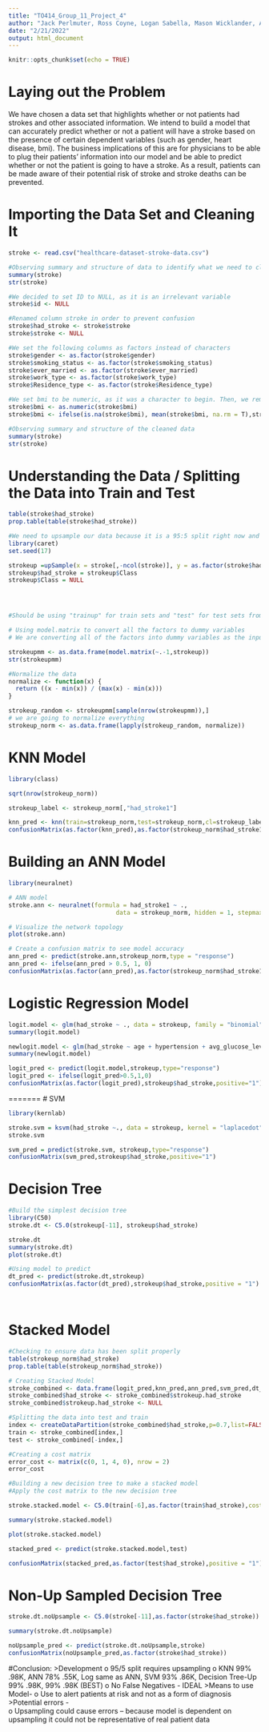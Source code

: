 ```yaml
---
title: "TO414_Group_11_Project_4"
author: "Jack Perlmuter, Ross Coyne, Logan Sabella, Mason Wicklander, Antonio De Llergo"
date: "2/21/2022"
output: html_document
---
```


```r
knitr::opts_chunk$set(echo = TRUE)
```
# Laying out the Problem
We have chosen a data set that highlights whether or not patients had strokes and other associated information. We intend to build a model that can accurately predict whether or not a patient will have a stroke based on the presence of certain dependent variables (such as gender, heart disease, bmi). The business implications of this are for physicians to be able to plug their patients' information into our model and be able to predict whether or not the patient is going to have a stroke. As a result, patients can be made aware of their potential risk of stroke and stroke deaths can be prevented.


# Importing the Data Set and Cleaning It
```r
stroke <- read.csv("healthcare-dataset-stroke-data.csv")

#Observing summary and structure of data to identify what we need to clean
summary(stroke)
str(stroke)

#We decided to set ID to NULL, as it is an irrelevant variable
stroke$id <- NULL

#Renamed column stroke in order to prevent confusion
stroke$had_stroke <- stroke$stroke
stroke$stroke <- NULL

#We set the following columns as factors instead of characters
stroke$gender <- as.factor(stroke$gender)
stroke$smoking_status <- as.factor(stroke$smoking_status)
stroke$ever_married <- as.factor(stroke$ever_married)
stroke$work_type <- as.factor(stroke$work_type)
stroke$Residence_type <- as.factor(stroke$Residence_type)

#We set bmi to be numeric, as it was a character to begin. Then, we removed all NAs and replaced them with the mean (difference between mean and median was negligible, so we decided to preserve the mean)
stroke$bmi <- as.numeric(stroke$bmi)
stroke$bmi <- ifelse(is.na(stroke$bmi), mean(stroke$bmi, na.rm = T),stroke$bmi)

#Observing summary and structure of the cleaned data
summary(stroke)
str(stroke)
```

# Understanding the Data / Splitting the Data into Train and Test
```r
table(stroke$had_stroke)
prop.table(table(stroke$had_stroke))

#We need to upsample our data because it is a 95:5 split right now and we want it closer to 50:50
library(caret)
set.seed(17)

strokeup =upSample(x = stroke[,-ncol(stroke)], y = as.factor(stroke$had_stroke))
strokeup$had_stroke = strokeup$Class
strokeup$Class = NULL




#Should be using "trainup" for train sets and "test" for test sets from now on

# Using model.matrix to convert all the factors to dummy variables
# We are converting all of the factors into dummy variables as the input into knn has to be numeric

strokeupmm <- as.data.frame(model.matrix(~.-1,strokeup))
str(strokeupmm)

#Normalize the data
normalize <- function(x) {
  return ((x - min(x)) / (max(x) - min(x)))
}

strokeup_random <- strokeupmm[sample(nrow(strokeupmm)),]
# we are going to normalize everything 
strokeup_norm <- as.data.frame(lapply(strokeup_random, normalize))

```

# KNN Model
```r
library(class)

sqrt(nrow(strokeup_norm))

strokeup_label <- strokeup_norm[,"had_stroke1"]

knn_pred <- knn(train=strokeup_norm,test=strokeup_norm,cl=strokeup_label,k=83)
confusionMatrix(as.factor(knn_pred),as.factor(strokeup_norm$had_stroke1),positive="1")
```



# Building an ANN Model
```r
library(neuralnet)

# ANN model 
stroke.ann <- neuralnet(formula = had_stroke1 ~ .,
                              data = strokeup_norm, hidden = 1, stepmax = 1e+06)

# Visualize the network topology
plot(stroke.ann)

# Create a confusion matrix to see model accuracy
ann_pred <- predict(stroke.ann,strokeup_norm,type = "response")
ann_pred <- ifelse(ann_pred > 0.5, 1, 0)
confusionMatrix(as.factor(ann_pred),as.factor(strokeup_norm$had_stroke1),positive = "1")

```

# Logistic Regression Model
```r
logit.model <- glm(had_stroke ~ ., data = strokeup, family = "binomial")
summary(logit.model)

newlogit.model <- glm(had_stroke ~ age + hypertension + avg_glucose_level, data = strokeup, family = "binomial")
summary(newlogit.model)

logit_pred <- predict(logit.model,strokeup,type="response")
logit_pred <- ifelse(logit_pred>0.5,1,0)
confusionMatrix(as.factor(logit_pred),strokeup$had_stroke,positive="1")
```

=======
# SVM
```r
library(kernlab)

stroke.svm = ksvm(had_stroke ~., data = strokeup, kernel = "laplacedot")
stroke.svm

svm_pred = predict(stroke.svm, strokeup,type="response")
confusionMatrix(svm_pred,strokeup$had_stroke,positive="1")
```

# Decision Tree
```r
#Build the simplest decision tree
library(C50)
stroke.dt <- C5.0(strokeup[-11], strokeup$had_stroke)

stroke.dt
summary(stroke.dt)
plot(stroke.dt)

#Using model to predict
dt_pred <- predict(stroke.dt,strokeup)
confusionMatrix(as.factor(dt_pred),strokeup$had_stroke,positive = "1")




```

# Stacked Model
```r

#Checking to ensure data has been split properly
table(strokeup_norm$had_stroke)
prop.table(table(strokeup_norm$had_stroke))

# Creating Stacked Model
stroke_combined <- data.frame(logit_pred,knn_pred,ann_pred,svm_pred,dt_pred,strokeup$had_stroke)
stroke_combined$had_stroke <- stroke_combined$strokeup.had_stroke
stroke_combined$strokeup.had_stroke <- NULL

#Splitting the data into test and train
index <- createDataPartition(stroke_combined$had_stroke,p=0.7,list=FALSE)
train <- stroke_combined[index,]
test <- stroke_combined[-index,]

#Creating a cost matrix
error_cost <- matrix(c(0, 1, 4, 0), nrow = 2)
error_cost

#Building a new decision tree to make a stacked model
#Apply the cost matrix to the new decision tree

stroke.stacked.model <- C5.0(train[-6],as.factor(train$had_stroke),costs = error_cost)

summary(stroke.stacked.model)

plot(stroke.stacked.model)

stacked_pred <- predict(stroke.stacked.model,test)

confusionMatrix(stacked_pred,as.factor(test$had_stroke),positive = "1")

```

# Non-Up Sampled Decision Tree
```r
stroke.dt.noUpsample <- C5.0(stroke[-11],as.factor(stroke$had_stroke))

summary(stroke.dt.noUpsample)

noUpsample_pred <- predict(stroke.dt.noUpsample,stroke)
confusionMatrix(noUpsample_pred,as.factor(stroke$had_stroke))
```


#Conclusion:
>Development
  o	95/5 split requires upsampling
  o	KNN 99% .98K, ANN 78% .55K, Log same as ANN, SVM 93% .86K, Decision Tree-Up 99% .98K, 99% .98K (BEST)
  o	No False Negatives - IDEAL
>Means to use Model-
  o	Use to alert patients at risk and not as a form of diagnosis
>Potential errors -  
  o	Upsampling could cause errors – because model is dependent on upsampling it could not be representative of real patient data
  

